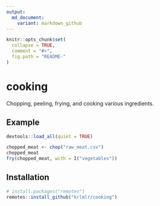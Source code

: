 ```yaml
---
output:
  md_document:
    variant: markdown_github
---
```


<!-- README.md is generated from README.Rmd. Please edit that file -->

```r
knitr::opts_chunk$set(
  collapse = TRUE,
  comment = "#>",
  fig.path = "README-"
)
```

# cooking

Chopping, peeling, frying, and cooking various ingredients.

## Example

```r
devtools::load_all(quiet = TRUE)
```

```r
chopped_meat <- chop("raw_meat.csv")
chopped_meat
fry(chopped_meat, with = I("vegetables"))
```

## Installation

```r
# install.packages("remotes")
remotes::install_github("krlmlr/cooking")
```

